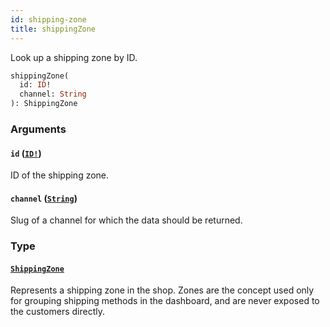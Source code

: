 ```yaml
---
id: shipping-zone
title: shippingZone
---
```


Look up a shipping zone by ID.

```graphql
shippingZone(
  id: ID!
  channel: String
): ShippingZone

```

### Arguments

#### `id` ([`ID!`](/developer/api-reference/scalars/id))

ID of the shipping zone.

#### `channel` ([`String`](/developer/api-reference/scalars/string))

Slug of a channel for which the data should be returned.

### Type

#### [`ShippingZone`](/developer/api-reference/objects/shipping-zone)

Represents a shipping zone in the shop. Zones are the concept used only for grouping shipping methods in the dashboard, and are never exposed to the customers directly.
